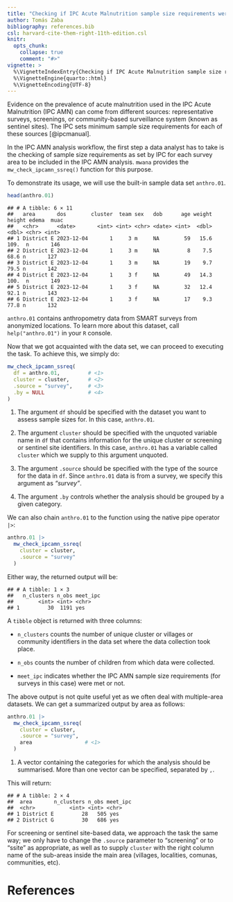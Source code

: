 ```yaml
---
title: "Checking if IPC Acute Malnutrition sample size requirements were met"
author: Tomás Zaba
bibliography: references.bib
csl: harvard-cite-them-right-11th-edition.csl
knitr:
  opts_chunk: 
    collapse: true
    comment: "#>"
vignette: >
  %\VignetteIndexEntry{Checking if IPC Acute Malnutrition sample size requirements were met}
  %\VignetteEngine{quarto::html}
  %\VignetteEncoding{UTF-8}
---
```




Evidence on the prevalence of acute malnutrition used in the IPC Acute Malnutrition (IPC AMN) can come from different sources: representative surveys, screenings, or community-based surveillance system (known as sentinel sites). The IPC sets minimum sample size requirements for each of these sources [@ipcmanual].

In the IPC AMN analysis workflow, the first step a data analyst has to take is the checking of sample size requirements as set by IPC for each survey area to be included in the IPC AMN analysis. `mwana` provides the `mw_check_ipcamn_ssreq()` function for this purpose.

To demonstrate its usage, we will use the built-in sample data set `anthro.01`.


``` r
head(anthro.01)
```

```
## # A tibble: 6 × 11
##   area       dos        cluster  team sex   dob      age weight height edema  muac
##   <chr>      <date>       <int> <int> <chr> <date> <int>  <dbl>  <dbl> <chr> <int>
## 1 District E 2023-12-04       1     3 m     NA        59   15.6  109.  n       146
## 2 District E 2023-12-04       1     3 m     NA         8    7.5   68.6 n       127
## 3 District E 2023-12-04       1     3 m     NA        19    9.7   79.5 n       142
## 4 District E 2023-12-04       1     3 f     NA        49   14.3  100.  n       149
## 5 District E 2023-12-04       1     3 f     NA        32   12.4   92.1 n       143
## 6 District E 2023-12-04       1     3 f     NA        17    9.3   77.8 n       132
```


`anthro.01` contains anthropometry data from SMART surveys from anonymized locations. To learn more about this dataset, call `help("anthro.01")` in your `R` console. 

Now that we got acquainted with the data set, we can proceed to executing the task. To achieve this, we simply do:


``` r
mw_check_ipcamn_ssreq(
  df = anthro.01,         # <1>
  cluster = cluster,      # <2>
  .source = "survey",     # <3>
  .by = NULL              # <4>
)
```

1. The argument `df` should be specified with the dataset you want to assess sample sizes for. In this case, `anthro.01`.

2. The argument `cluster` should be specified with the unquoted variable name in `df` that contains information for the unique cluster or screening or sentinel site identifiers. In this case, `anthro.01` has a variable called `cluster` which we supply to this argument unquoted.

3. The argument `.source` should be specified with the type of the source for the data in `df`. Since `anthro.01` data is from a survey, we specify this argument as *"survey"*.

4. The argument `.by` controls whether the analysis should be grouped by a given category. 

We can also chain `anthro.01` to the function using the native pipe operator `|>`:


``` r
anthro.01 |>
  mw_check_ipcamn_ssreq(
    cluster = cluster,
    .source = "survey"
  )
```

Either way, the returned output will be: 

```
## # A tibble: 1 × 3
##   n_clusters n_obs meet_ipc
##        <int> <int> <chr>   
## 1         30  1191 yes
```

A `tibble` object is returned with three columns:  

  + `n_clusters` counts the number of unique cluster or villages or community identifiers in the data set where the data collection took place.
  
  + `n_obs` counts the number of children from which data were collected.
  
  + `meet_ipc` indicates whether the IPC AMN sample size requirements (for surveys in this case) were met or not.

The above output is not quite useful yet as we often deal with multiple-area datasets. We can get a summarized output by area as follows: 


``` r
anthro.01 |>
  mw_check_ipcamn_ssreq(
    cluster = cluster,
    .source = "survey",
    area                 # <1>
  )
```

1. A vector containing the categories for which the analysis should be summarised. More than one vector can be specified, separated by `,`. 

This will return: 


```
## # A tibble: 2 × 4
##  area       n_clusters n_obs meet_ipc
##  <chr>           <int> <int> <chr>   
## 1 District E         28   505 yes     
## 2 District G         30   686 yes   

```

For screening or sentinel site-based data, we approach the task the same way; we only have to change the `.source` parameter to "screening" or to "ssite" as appropriate, as well as to supply `cluster` with the right column name of the sub-areas inside the main area (villages, localities, comunas, communities, etc).

# References
